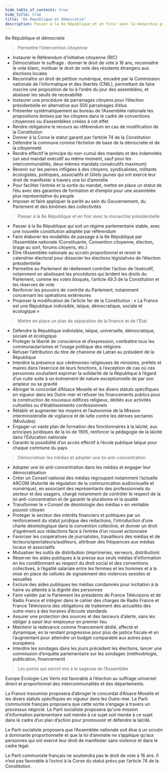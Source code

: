 ```yaml
---
hide_table_of_contents: true
hide_title: true
title: "6e République et démocratie"
description: Passer à la 6e République et en finir avec la monarchie présidentielle
---
```



<SubTitle variant="light-secondary">6e République et démocratie</SubTitle>

> Permettre l’intervention citoyenne

- Instaurer le Référendum d’initiative citoyenne (RIC)
- Démocratiser le suffrage : donner le droit de vote à 16 ans, reconnaître le vote blanc, instituer le droit de vote des résidents étrangers aux élections locales
- Reconnaître un droit de pétition numérique, encadré par la Commission nationale de l’informatique et des libertés (CNIL), permettant de faire inscrire une proposition de loi à l’ordre du jour des assemblées, et abaisser les seuils de recevabilité
- Instaurer une procédure de parrainages citoyens pour l’élection présidentielle en alternative aux 500 parrainages d’élus
- Présenter systématiquement au bureau de l’Assemblée nationale les propositions émises par les citoyens dans le cadre de conventions citoyennes ou d’assemblées créées à cet effet
- Rendre obligatoire le recours au référendum en cas de modification de la Constitution
- Donner à la Corse le statut garanti par l’article 74 de la Constitution
- Défendre la commune comme l’échelon de base de la démocratie et de la citoyenneté
- Rendre effectif le principe du non-cumul des mandats et des indemnités (un seul mandat exécutif au même moment, sauf pour les intercommunalités, deux mêmes mandats consécutifs maximum)
- Revenir sur les peines infligées à des citoyens, syndicalistes, militants écologistes, politiques, associatifs et Gilets jaunes qui ont exercé leur droit de manifester à travers une loi d’amnistie
- Pour faciliter l’entrée et la sortie du mandat, mettre en place un statut de l’élu avec des garanties de formation et d’emploi pour une assemblée plus représentative du peuple
- Imposer et faire appliquer la parité au sein du Gouvernement, du Parlement et des binômes des collectivités

> Passer à la 6e République et en finir avec la monarchie présidentielle

- Passer à la 6e République qui soit un régime parlementaire stable, avec une nouvelle constitution adoptée par référendum
- Faire élaborer les modalités de passage à la 6e République par l’Assemblée nationale (Constituante, Convention citoyenne, élection, tirage au sort, forums citoyens, etc.)
- Élire l’Assemblée nationale au scrutin proportionnel et revoir le calendrier électoral pour dissocier les élections législatives de l’élection présidentielle
- Permettre au Parlement de réellement contrôler l’action de l’exécutif, notamment en abolissant les procédures qui brident les droits du Parlement, comme les votes bloqués, l’article 49.3 de la Constitution et les réserves de vote
- Renforcer les pouvoirs de contrôle du Parlement, notamment concernant les opérations extérieures
- Proposer la modification de l’article 1er de la Constitution : « La France est une République indivisible, laïque, démocratique, sociale et écologique »

> Mettre en place un plan de séparation de la finance et de l’État

- Défendre la République indivisible, laïque, universelle, démocratique, sociale et écologique
- Protéger la liberté de conscience et d’expression, combattre tous les communautarismes et l’usage politique des religions
- Refuser l’attribution du titre de chanoine de Latran au président de la République
- Interdire la présence aux cérémonies religieuses de ministres, préfets et maires dans l’exercice de leurs fonctions, à l’exception de cas où ces personnes souhaitent exprimer la solidarité de la République à l’égard d’un culte suite à un événement de nature exceptionnelle de par son ampleur ou sa gravité
- Abroger le concordat d’Alsace Moselle et les divers statuts spécifiques en vigueur dans les Outre-mer et refuser les financements publics pour la construction de nouveaux édifices religieux, dédiés aux activités cultuelles ou d’établissements confessionnels
- Rétablir et augmenter les moyens et l’autonomie de la Mission interministérielle de vigilance et de lutte contre les dérives sectaires (Miviludes)
- Engager un vaste plan de formation des fonctionnaires à la laïcité, aux principes juridiques de la loi de 1905, renforcer la pédagogie de la laïcité dans l’Éducation nationale
- Garantir la possibilité d’un accès effectif à l’école publique laïque pour chaque commune du pays

> Démocratiser les médias et adopter une loi anti-concentration

- Adopter une loi anti-concentration dans les médias et engager leur démocratisation
- Créer un Conseil national des médias regroupant notamment l’actuelle ARCOM (Autorité de régulation de la communication audiovisuelle et numérique), en associant des représentants des professionnels du secteur et des usagers, chargé notamment de contrôler le respect de la loi anti-concentration et de garantir le pluralisme et la qualité
- Transformer le « Conseil de déontologie des médias » en véritable pouvoir citoyen
- Protéger le secteur des intérêts financiers et politiques par un renforcement du statut juridique des rédactions, l’introduction d’une charte déontologique dans la convention collective, et donner un droit d’agrément aux rédactions face à l’entrée d’un nouvel actionnaire
- Favoriser les coopératives de journalistes, travailleurs des médias et de lecteurs/spectateurs/auditeurs, attribuer des fréquences aux médias locaux et associatifs
- Mutualiser les outils de distribution (imprimeries, serveurs, distribution)
- Réserver les aides publiques à la presse aux seuls médias d’information en les conditionnant au respect du droit social et des conventions collectives, à l’égalité salariale entre les femmes et les hommes et à la mise en place de cellules de signalement des violences sexistes et sexuelles
- Exclure des aides publiques les médias condamnés pour incitation à la haine ou atteinte à la dignité des personnes
- Faire valider par le Parlement les présidents de France Télévisions et de Radio France et intégrer dans le cahier des charges de Radio France et France Télévisions des obligations de traitement des actualités des outre-mers à des horaires d’écoute standards
- Assurer une protection des sources et des lanceurs d’alerte, sans les obliger à saisir leur employeur en premier lieu
- Maintenir la redevance comme financement dédié, affecté et dynamique, en la rendant progressive pour plus de justice fiscale et en l’augmentant pour atteindre un budget comparable aux autres pays européens
- Interdire les sondages dans les jours précédant les élections, lancer une commission d’enquête parlementaire sur les sondages (méthodologie, publication, financement)

> Les points qui seront mis à la sagesse de l’Assemblée

Europe Écologie-Les Verts est favorable à l’élection au suffrage universel direct et proportionnel des intercommunalités et des départements. 

La France insoumise proposera d’abroger le concordat d’Alsace Moselle et les divers statuts spécifiques en vigueur dans les Outre-mer. Le Parti communiste français proposera que cette sortie s’engage à travers un processus négocié. Le Parti socialiste proposera qu’une mission d’information parlementaire soit menée à ce sujet soit menée à ce sujet dans le cadre d’un plan d’action pour promouvoir et défendre la laïcité. 

Le Parti socialiste proposera que l’Assemblée nationale soit élue à un scrutin à dominante proportionnelle et que la loi d’amnistie ne s’applique qu’aux personnes qui ont exercé leur droit de manifester sans violence et dans le cadre légal.

Le Parti communiste français ne soutiendra pas le droit de vote à 16 ans. Il n’est pas favorable à l’octroi à la Corse du statut prévu par l’article 74 de la Constitution.